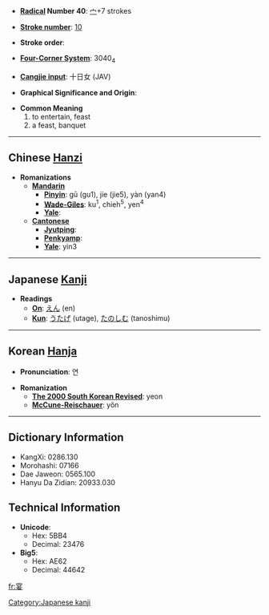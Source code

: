 * '''[[Wiktionary:Chinese radical index| Radical]] Number 40''': [[Wiktionary:Chinese radical index 宀|宀]]+7 strokes

* '''[[Wiktionary:Chinese total strokes index|Stroke number]]''': [[Wiktionary:Chinese total strokes index 10|10]]

* '''Stroke order''': 

* '''[[Wiktionary:Chinese four corner index|Four-Corner System]]''': 3040<sub>4</sub>

* '''[[Wiktionary:Chinese Cangjie index|Cangjie input]]''': 十日女 (JAV)

* '''Graphical Significance and Origin''': 

* '''Common Meaning'''
*#to entertain, feast
*# a feast, banquet


----

== Chinese [[Hanzi]] ==

* '''Romanizations'''
** '''[[Mandarin]]'''
*** '''[[Pinyin]]''': gū (gu1), jie (jie5), yàn (yan4)
*** '''[[Wade-Giles]]''': ku<sup>1</sup>, chieh<sup>5</sup>, yen<sup>4</sup>
*** '''[[Yale]]''': 
** '''[[Cantonese]]'''
*** '''[[Jyutping]]''':
*** '''[[Penkyamp]]''': 
*** '''[[Yale]]''': yin3


----

== Japanese [[Kanji]] ==

* '''Readings'''
** '''[[On]]''': [[えん]] (en)
** '''[[Kun]]''': [[うたげ]] (utage), [[たのしむ]] (tanoshimu)


[[Category:Japanese kanji]]
----

== Korean [[Hanja]] ==

* '''Pronunciation''': 연

* '''Romanization'''
** '''[[The 2000 South Korean Revised Romanization|The 2000 South Korean Revised]]''': yeon
** '''[[McCune-Reischauer]]''': yŏn

----

== Dictionary Information ==

* KangXi: 0286.130
* Morohashi: 07166
* Dae Jaweon: 0565.100
* Hanyu Da Zidian: 20933.030

== Technical Information ==

* '''Unicode''':
** Hex: 5BB4
** Decimal: 23476
* '''Big5''':
** Hex: AE62
** Decimal: 44642

[[fr:宴]]